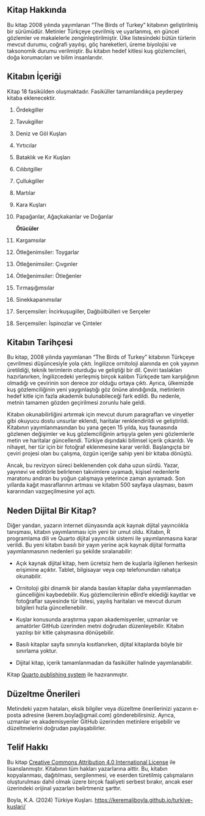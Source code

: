 ## Kitap Hakkında {.unnumbered}

Bu kitap 2008 yılında yayımlanan “The Birds of Turkey” kitabının geliştirilmiş bir sürümüdür. Metinler Türkçeye çevrilmiş ve uyarlanmış, en güncel gözlemler ve makalelerle zenginleştirilmiştir. Ülke listesindeki bütün türlerin mevcut durumu, coğrafi yayılışı, göç hareketleri, üreme biyolojisi ve taksonomik durumu verilmiştir. Bu kitabın hedef kitlesi kuş gözlemcileri, doğa korumacıları ve bilim insanlarıdır.

## Kitabın İçeriği

Kitap 18 fasikülden oluşmaktadır. Fasiküller tamamlandıkça peyderpey kitaba eklenecektir.

1.  Ördekgiller

2.  Tavukgiller

3.  Deniz ve Göl Kuşları

4.  Yırtıcılar

5.  Bataklık ve Kır Kuşları

6.  Cılıbıtgiller

7.  Çullukgiller

8.  Martılar

9.  Kara Kuşları

10. Papağanlar, Ağaçkakanlar ve Doğanlar

    **Ötücüler**

11. Kargamsılar

12. Ötleğenimsiler: Toygarlar

13. Ötleğenimsiler: Çıvgınler

14. Ötleğenimsiler: Ötleğenler

15. Tırmaşığımsılar

16. Sinekkapanımsılar

17. Serçemsiler: İncirkuşugiller, Dağbülbülleri ve Serçeler

18. Serçemsiler: İspinozlar ve Çinteler

## Kitabın Tarihçesi

Bu kitap, 2008 yılında yayımlanan "The Birds of Turkey" kitabının Türkçeye çevrilmesi düşüncesiyle yola çıktı. İngilizce ornitoloji alanında en çok yayının üretildiği, teknik terimlerin oturduğu ve geliştiği bir dil. Çeviri taslakları hazırlanırken, İngilizcedeki yerleşmiş birçok kalıbın Türkçede tam karşılığının olmadığı ve çevirinin son derece zor olduğu ortaya çıktı. Ayrıca, ülkemizde kuş gözlemciliğinin yeni yaygınlaştığı göz önüne alındığında, metinlerin hedef kitle için fazla akademik bulunabileceği fark edildi. Bu nedenle, metnin tamamen gözden geçirilmesi zorunlu hale geldi.

Kitabın okunabilirliğini artırmak için mevcut durum paragrafları ve vinyetler gibi okuyucu dostu unsurlar eklendi, haritalar renklendirildi ve geliştirildi. Kitabının yayımlanmasından bu yana geçen 15 yılda, kuş faunasında gözlenen değişimler ve kuş gözlemciliğinin artışıyla gelen yeni gözlemlerle metin ve haritalar güncellendi. Türkiye dışındaki bilimsel içerik çıkarıldı. Ve nihayet, her tür için bir fotoğraf eklenmesine karar verildi. Başlangıçta bir çeviri projesi olan bu çalışma, özgün içeriğe sahip yeni bir kitaba dönüştü.

Ancak, bu revizyon süreci beklenenden çok daha uzun sürdü. Yazar, yayınevi ve editörle belirlenen takvimlere uyamadı, kişisel nedenlerle maratonu andıran bu yoğun çalışmaya yeterince zaman ayıramadı. Son yıllarda kağıt masraflarının artması ve kitabın 500 sayfaya ulaşması, basım kararından vazgeçilmesine yol açtı.

## Neden Dijital Bir Kitap?

Diğer yandan, yazarın internet dünyasında açık kaynak dijital yayıncılıkla tanışması, kitabın yayımlanması için yeni bir umut oldu. Kitabın, R programlama dili ve Quarto dijital yayıncılık sistemi ile yayımlanmasına karar verildi. Bu yeni kitabın basılı bir yayın yerine açık kaynak dijital formatta yayımlanmasının nedenleri şu şekilde sıralanabilir:

-   Açık kaynak dijital kitap, hem ücretsiz hem de kuşlarla ilgilenen herkesin erişimine açıktır. Tablet, bilgisayar veya cep telefonundan rahatça okunabilir.

-   Ornitoloji gibi dinamik bir alanda basılan kitaplar daha yayımlanmadan güncelliğini kaybedebilir. Kuş gözlemcilerinin eBird’e eklediği kayıtlar ve fotoğraflar sayesinde tür listesi, yayılış haritaları ve mevcut durum bilgileri hızla güncellenebilir.

-   Kuşlar konusunda araştırma yapan akademisyenler, uzmanlar ve amatörler GitHub üzerinden metni doğrudan düzenleyebilir. Kitabın yazılışı bir kitle çalışmasına dönüşebilir.

-   Basılı kitaplar sayfa sınırıyla kısıtlanırken, dijital kitaplarda böyle bir sınırlama yoktur.

-   Dijital kitap, içerik tamamlanmadan da fasiküller halinde yayımlanabilir.

Kitap [Quarto publishing system](https://quarto.org/) ile hazıranmıştır.

## Düzeltme Önerileri

Metindeki yazım hataları, eksik bilgiler veya düzeltme önerilerinizi yazarın e-posta adresine (kerem.boyla\@gmail.com) gönderebilirsiniz. Ayrıca, uzmanlar ve akademisyenler GitHub üzerinden metinlere erişebilir ve düzeltmelerini doğrudan paylaşabilirler.

## Telif Hakkı

Bu kitap [Creative Commons Attribution 4.0 International License](https://creativecommons.org/licenses/by/4.0/) ile lisanslanmıştır. Kitabının tüm hakları yazarlarına aittir. Bu, kitabın kopyalanması, dağıtılması, sergilenmesi, ve eserden türetilmiş çalışmaların oluşturulması dahil olmak üzere birçok faaliyeti serbest bırakır, ancak eser üzerindeki orijinal yazarları belirtmeniz şarttır.

Boyla, K.A. (2024) Türkiye Kuşları. <https://keremaliboyla.github.io/turkiye-kuslari/>
